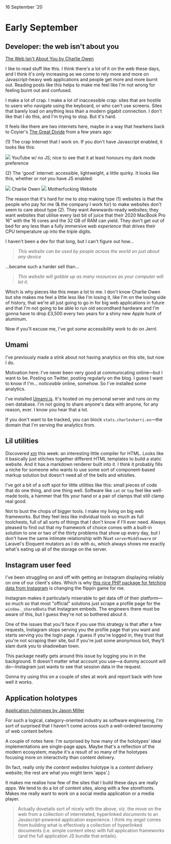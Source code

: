 
<Date>
  16 September '20
</Date>

# Early September

## Developer: the web isn't about you
[The Web Isn't About You by Charlie Owen](https://sonniesedge.co.uk/talks/dear-developer/)

I like to read stuff like this. I think there's a lot of it on the web these days, and I think it's only increasing as we come to rely more and more on Javascript-heavy web applications and people get more and more burnt out. Reading posts like this helps to make me feel like I'm not wrong for feeling burnt out and confused.

I make a lot of crap. I make a lot of inaccessible crap: sites that are hostile to users who navigate using the keyboard, or who can't use screens. Sites that barely load on anything less than a modern gigabit connection. I don't like that I do this, and I'm trying to stop. But it's hard.

It feels like there are two internets here, maybe in a way that hearkens back to Coyier's [The Great Divide](https://css-tricks.com/the-great-divide/) from a few years ago:

(1) The crap Internet that I work on. If you don't have Javascript enabled, it looks like this:

<Image src="/2020-09/youtube-no-js.png">
  YouTube w/ no JS; nice to see that it at least honours my dark mode preference
</Image>

(2) The 'good' internet: accessible, lightweight, a little quirky. It looks like this, whether or not you have JS enabled:

<Image src="/2020-09/sonniesedge.png">
  Charlie Owen
</Image>

<Image src="/2020-09/motherfucking-website.png">
  Motherfucking Website
</Image>

The reason that it's hard for me to stop making type (1) websites is that the people who pay for me (& the company I work for) to make websites don't seem to care about type (2). They want Awwwards-ready websites; they want websites that utilise every last bit of juice that their 2020 MacBook Pro 16" with the 16 cores and the 32 GB of RAM can yield. They don't get out of bed for any less than a fully immersive _web experience_ that drives their CPU temperature up into the triple digits.

I haven't been a dev for that long, but I can't figure out how...

> _This website can be used by people across the world on just about any device_

...became such a harder sell than...

> _This website will gobble up as many resources as your computer will let it_.

Which is why pieces like this mean a lot to me. I don't know Charlie Owen but she makes me feel a little less like I'm losing it, like I'm on the losing side of history, that we're all just going to go in for big web applications in future and that I'm not going to be able to run old secondhard hardware and I'm gonna have to drop £3,500 every two years for a shiny new Apple hunk of aluminum.

Now if you'll excuse me, I've got some accessibility work to do on Jernl.

## Umami
I've previously made a stink about not having analytics on this site, but now I do.

Motivation here: I've never been very good at communicating online—but I want to be. Posting on Twitter, posting regularly on the blog. I guess I want to know if I'm… _noticeable_ online, somehow. So I've installed some analytics.

I've installed [Umami.is](https://umami.is/docs/about). It's hosted on my personal server and runs on my own database. I'm not going to share anyone's data with anyone, for any reason, ever. I know you hear that a lot.

If you don't want to be tracked, you can block `stats.charlesharri.es`—the domain that I'm serving the analytics from.

## Lil utilities
Discovered [xm](https://giuseppegurgone.com/xm/) this week: an interesting little compiler for HTML. Looks like it basically just stitches together different HTML templates to build a static website. And it has a markdown renderer built into it. I think it probably fills a niche for someone who wants to use some sort of component-based markup solution but doesn't need all of the bells and whistles.

I've got a bit of a soft spot for little utilities like this: small pieces of code that do one thing, and one thing well. Software like `cat` or `top` feel like well-made tools, a hammer that fits your hand or a pair of clamps that still clamp real good.

Not to bust the chops of bigger tools. I make my living on big web frameworks. But they feel less like individual tools so much as full toolchests, full of all sorts of things that I don't know if I'll ever need. Always pleased to find out that my framework of choice comes with a built-in solution to one or two of the thirty problems that show up every day, but I don't have the same intimate relationship with Nuxt `serverMiddleware` or Laravel's Eloquent mutators as I do with `du`, which always shows me exactly what's eating up all of the storage on the server.

## Instagram user feed
I've been struggling on and off with getting an Instagram displaying reliably on one of our client's sites. Which is why [this nice PHP package for fetching data from Instagram](https://github.com/pgrimaud/instagram-user-feed) is changing the flippin game for me.

Instagram makes it particularly miserable to get data off of their platform—so much so that most "official" solutions just scrape a profile page for the `window._sharedData` that Instagram embeds. The engineers there must be aware of this, but I guess they're not so bothered about it.

One of the issues that you'll face if you use this strategy is that after a few requests, Instagram stops serving you the profile page that you want and starts serving you the login page. I guess if you're logged in, they trust that you're not scraping their site, but if you're just some anonymous bot, they'll slam dunk you to shadowban town.

This package neatly gets around this issue by logging you in in the background. It doesn't matter what account you use—a dummy account will do—Instagram just wants to see that session data in the request.

Gonna try using this on a couple of sites at work and report back with how well it works.

## Application holotypes
[Application holotypes by Jason Miller](https://jasonformat.com/application-holotypes/)

For such a logical, category-oriented industry as software engineering, I'm sort of surprised that I haven't come across such a well-ordered taxonomy of web content before.

A couple of notes here: I'm surprised by how many of the holotypes' ideal implementations are single-page apps. Maybe that's a reflection of the modern ecosystem; maybe it's a result of so many of the holotypes focusing more on interactivity than content delivery.

(In fact, really only the _content websites_ holotype is a _content delivery_ website; the rest are what you might term 'apps'.)

It makes me realise how few of the sites that I build these days are really _apps_. We tend to do a lot of content sites, along with a few storefronts. Makes me really want to work on a social media application or a media player. 

> Actually dovetails sort of nicely with the above, viz. the move on the web from a collection of interrelated, hyperlinked _documents_ to an Javascript-powered application experience. I think my _angst_ comes from building what is effectively a collection of hyperlinked documents (i.e. simple content sites) with full application frameworks (and the full application JS bundle that entails).

